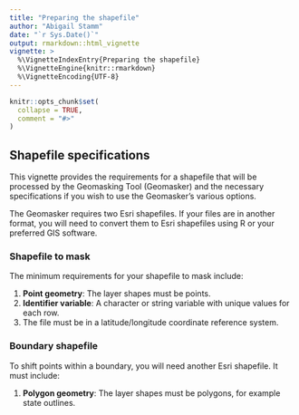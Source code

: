 ```yaml
---
title: "Preparing the shapefile"
author: "Abigail Stamm"
date: "`r Sys.Date()`"
output: rmarkdown::html_vignette
vignette: >
  %\VignetteIndexEntry{Preparing the shapefile}
  %\VignetteEngine{knitr::rmarkdown}
  %\VignetteEncoding{UTF-8}
---
```


```r
knitr::opts_chunk$set(
  collapse = TRUE,
  comment = "#>"
)
```

## Shapefile specifications

This vignette provides the requirements for a shapefile that will be processed by the Geomasking Tool (Geomasker) and the necessary specifications if you wish to use the Geomasker's various options.

The Geomasker requires two Esri shapefiles. If your files are in another format, you will need to convert them to Esri shapefiles using R or your preferred GIS software.

### Shapefile to mask

The minimum requirements for your shapefile to mask include:

1. **Point geometry**: The layer shapes must be points.
2. **Identifier variable**: A character or string variable with unique values for each row.
3. The file must be in a latitude/longitude coordinate reference system.



### Boundary shapefile

To shift points within a boundary, you will need another Esri shapefile. It must include:

1. **Polygon geometry**: The layer shapes must be polygons, for example state outlines.



